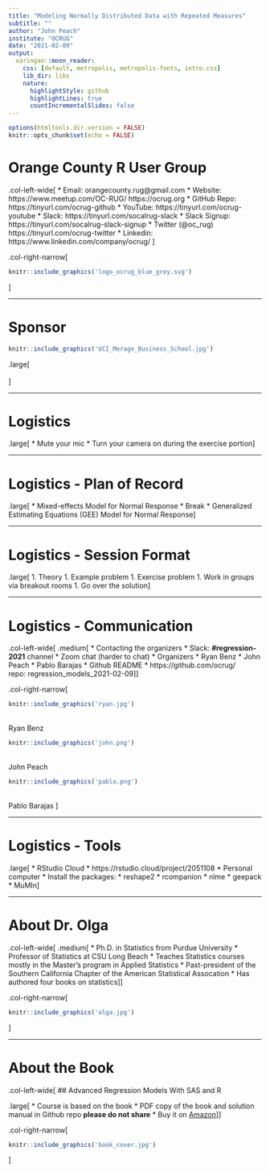 ```yaml
---
title: "Modeling Normally Distributed Data with Repeated Measures"
subtitle: ""
author: "John Peach"
institute: "OCRUG"
date: "2021-02-09"
output:
  xaringan::moon_reader:
    css: [default, metropolis, metropolis-fonts, intro.css]
    lib_dir: libs
    nature:
      highlightStyle: github
      highlightLines: true
      countIncrementalSlides: false
---
```


```r
options(htmltools.dir.version = FALSE)
knitr::opts_chunk$set(echo = FALSE)
```

# Orange County R User Group

.col-left-wide[
* Email:  
  orangecounty.rug@gmail.com
* Website:  
  https://www.meetup.com/OC-RUG/  
  https://ocrug.org
* GitHub Repo:  
  https://tinyurl.com/ocrug-github
* YouTube:  
  https://tinyurl.com/ocrug-youtube 
* Slack:  
  https://tinyurl.com/socalrug-slack
* Slack Signup:  
  https://tinyurl.com/socalrug-slack-signup
* Twitter (@oc_rug)  
  https://tinyurl.com/ocrug-twitter 
* Linkedin:  
  https://www.linkedin.com/company/ocrug/
]

.col-right-narrow[
```r
knitr::include_graphics('logo_ocrug_blue_grey.svg')
```
]

---

# Sponsor

```r
knitr::include_graphics('UCI_Merage_Business_School.jpg')
```

.large[
<br/>
<br/>
<div style="text-align: center">https://merage.uci.edu/</div>
]

---

# Logistics

.large[
* Mute your mic
* Turn your camera on during the exercise portion
]

---

# Logistics - Plan of Record

.large[
* Mixed-effects Model for Normal Response
* Break
* Generalized Estimating Equations (GEE) Model for Normal Response
]

---

# Logistics - Session Format

.large[
1. Theory
1. Example problem
1. Exercise problem
  1. Work in groups via breakout rooms
1. Go over the solution
]

---

# Logistics - Communication

.col-left-wide[
.medium[
* Contacting the organizers
  * Slack: **#regression-2021** channel
  * Zoom chat (harder to chat)
* Organizers
  * Ryan Benz
  * John Peach
  * Pablo Barajas
* Github README
  * https://github.com/ocrug/  
  repo: regression_models_2021-02-09
]]

.col-right-narrow[
```r
knitr::include_graphics('ryan.jpg')
```
</br>Ryan Benz

```r
knitr::include_graphics('john.png')
```
</br>John Peach

```r
knitr::include_graphics('pablo.png')
```
</br>Pablo Barajas
]

---

# Logistics - Tools

.large[
* RStudio Cloud
  * https://rstudio.cloud/project/2051108
* Personal computer
  * Install the packages:
    * reshape2
    * rcompanion
    * nlme
    * geepack
    * MuMIn
]

---

# About Dr. Olga

.col-left-wide[
.medium[
* Ph.D. in Statistics from Purdue University
* Professor of Statistics at CSU Long Beach
* Teaches Statistics courses mostly in the Master's program in Applied Statistics
* Past-president of the Southern California Chapter of the American Statistical Assocation
* Has authored four books on statistics
]]

.col-right-narrow[
```r
knitr::include_graphics('olga.jpg')
```
]

---

# About the Book

.col-left-wide[
## Advanced Regression Models With SAS and R

.large[
* Course is based on the book
* PDF copy of the book and solution manual in Github repo
  **please do not share**
* Buy it on [Amazon](https://www.amazon.com/dp/B07L1B143S/)
]]

.col-right-narrow[
```r
knitr::include_graphics('book_cover.jpg')
```
]
